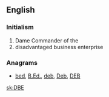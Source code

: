 ==English==

===Initialism===
{{rfc-header|Initialism}}
{{head|en|initialism}}
# Dame Commander of the {{w|Order of the British Empire}}
# disadvantaged business enterprise

===Anagrams===
* [[bed#English|bed]], [[B.Ed.#English|B.Ed.]], [[deb#English|deb]], [[Deb#English|Deb]], [[DEB#English|DEB]]
[[sk:DBE]]